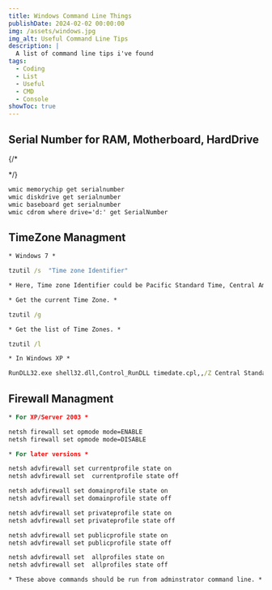 ```yaml
---
title: Windows Command Line Things
publishDate: 2024-02-02 00:00:00
img: /assets/windows.jpg
img_alt: Useful Command Line Tips
description: |
  A list of command line tips i've found
tags:
  - Coding
  - List
  - Useful
  - CMD
  - Console
showToc: true
---
```


## Serial Number for RAM, Motherboard, HardDrive
{/* <Tip type="warning" title="Warning">

</Tip> */}

```cmd
wmic memorychip get serialnumber
wmic diskdrive get serialnumber
wmic baseboard get serialnumber
wmic cdrom where drive='d:' get SerialNumber
```

## TimeZone Managment

```cmd
* Windows 7 *

tzutil /s  "Time zone Identifier"

* Here, Time zone Identifier could be Pacific Standard Time, Central America Standard Time. *

* Get the current Time Zone. *

tzutil /g

* Get the list of Time Zones. *

tzutil /l

* In Windows XP *

RunDLL32.exe shell32.dll,Control_RunDLL timedate.cpl,,/Z Central Standard Time
```

## Firewall Managment
```cmd
* For XP/Server 2003 *

netsh firewall set opmode mode=ENABLE
netsh firewall set opmode mode=DISABLE

* For later versions *

netsh advfirewall set currentprofile state on
netsh advfirewall set  currentprofile state off

netsh advfirewall set domainprofile state on
netsh advfirewall set domainprofile state off

netsh advfirewall set privateprofile state on
netsh advfirewall set privateprofile state off

netsh advfirewall set publicprofile state on
netsh advfirewall set publicprofile state off

netsh advfirewall set  allprofiles state on
netsh advfirewall set  allprofiles state off

* These above commands should be run from adminstrator command line. *
```